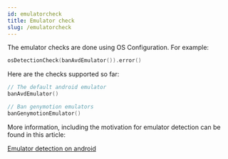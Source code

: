 ```yaml
---
id: emulatorcheck
title: Emulator check
slug: /emulatorcheck
---
```


The emulator checks are done using OS Configuration. For example:


```kotlin
osDetectionCheck(banAvdEmulator()).error()
```

Here are the checks supported so far:

```kotlin
// The default android emulator
banAvdEmulator()

// Ban genymotion emulators
banGenymotionEmulator()
```

More information, including the motivation for emulator detection can be found in this article:

[Emulator detection on android](!https://danielllewellyn.medium.com/emulator-detection-in-android-350efba44048)
